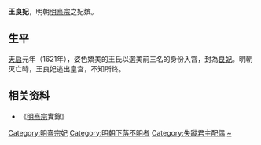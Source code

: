 '''王良妃'''，明朝[[明熹宗|明熹宗]]之妃嫔。

== 生平 ==

[[天启_(明朝)|天启]]元年（1621年），姿色嬌美的王氏以選美前三名的身份入宮，封為[[良妃|良妃]]。明朝灭亡時，王良妃逃出皇宫，不知所终。

== 相关资料 ==
*《[[明熹宗|明熹宗]]實錄》

{{明熹宗皇室}}
[[Category:明熹宗妃|Category:明熹宗妃]]
[[Category:明朝下落不明者|Category:明朝下落不明者]]
[[Category:失蹤君主配偶|Category:失蹤君主配偶]]
[[Category:王姓|~]]